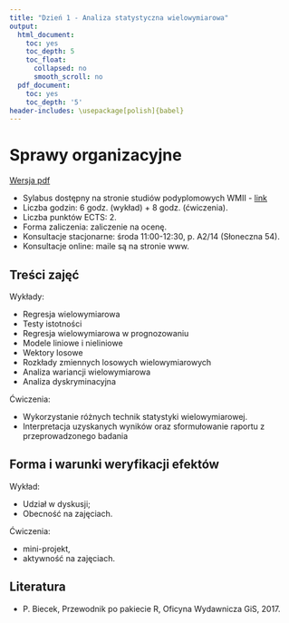 ```yaml
---
title: "Dzień 1 - Analiza statystyczna wielowymiarowa"
output:
  html_document:
    toc: yes
    toc_depth: 5
    toc_float:
      collapsed: no
      smooth_scroll: no
  pdf_document:
    toc: yes
    toc_depth: '5'
header-includes: \usepackage[polish]{babel}
---
```

<style type="text/css">
.title {
  display: none;
}

.table {
    width:70%;
}

#getting-started img {
  margin-right: 10px;
}

</style>



# Sprawy organizacyjne

[Wersja pdf](sprawyorganizacyjne.pdf) 

* Sylabus dostępny na stronie studiów podyplomowych WMII - [link](http://wmii.uwm.edu.pl/psi/sites/default/files/styles/10_analiza_statystyczna_wielowymiarowa.pdf)
* Liczba godzin: 6 godz. (wykład) + 8 godz. (ćwiczenia).
* Liczba punktów ECTS: 2.
* Forma zaliczenia: zaliczenie na ocenę.
* Konsultacje stacjonarne: środa 11:00-12:30, p. A2/14 (Słoneczna 54).
* Konsultacje online: maile są na stronie www. 

## Treści zajęć

Wykłady:

* Regresja wielowymiarowa
* Testy istotności
* Regresja wielowymiarowa w prognozowaniu
* Modele liniowe i nieliniowe
* Wektory losowe
* Rozkłady zmiennych losowych wielowymiarowych
* Analiza wariancji wielowymiarowa
* Analiza dyskryminacyjna


Ćwiczenia:

* Wykorzystanie różnych technik statystyki wielowymiarowej.
* Interpretacja uzyskanych wyników oraz sformułowanie raportu z przeprowadzonego badania


## Forma i warunki weryfikacji efektów

Wykład:

* Udział w dyskusji;
* Obecność na zajęciach.

Ćwiczenia: 

* mini-projekt, 
* aktywność na zajęciach.


## Literatura

* P. Biecek, Przewodnik po pakiecie R, Oficyna Wydawnicza GiS, 2017.




</div>


